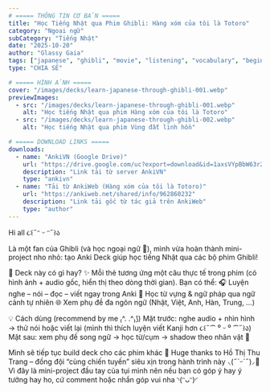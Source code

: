 ```yaml
---
# ===== THÔNG TIN CƠ BẢN =====
title: "Học Tiếng Nhật qua Phim Ghibli: Hàng xóm của tôi là Totoro"
category: "Ngoại ngữ"
subCategory: "Tiếng Nhật"
date: "2025-10-20"
author: "Glassy Gaia"
tags: ["japanese", "ghibli", "movie", "listening", "vocabulary", "beginner", "intermediate"]
type: "CHIA SẺ"

# ===== HÌNH ẢNH =====
cover: "/images/decks/learn-japanese-through-ghibli-001.webp"
previewImages:
  - src: "/images/decks/learn-japanese-through-ghibli-001.webp"
    alt: "Học tiếng Nhật qua phim Hàng xóm của tôi là Totoro"
  - src: "/images/decks/learn-japanese-through-ghibli-002.webp"
    alt: "Học tiếng Nhật qua phim Vùng đất linh hồn"

# ===== DOWNLOAD LINKS =====
downloads:
  - name: "AnkiVN (Google Drive)"
    url: "https://drive.google.com/uc?export=download&id=1axsVYpBbW63r2RamFKWVg9usKFLhoPcN"
    description: "Link tải từ server AnkiVN"
    type: "ankivn"
  - name: "Tải từ AnkiWeb (Hàng xóm của tôi là Totoro)"
    url: "https://ankiweb.net/shared/info/962860232"
    description: "Link tải gốc từ tác giả trên AnkiWeb"
    type: "author"
---
```


Hi all ૮꒰˶ᵔ ᵕ ᵔ˶꒱ა

Là một fan của Ghibli (và học ngoại ngữ 🩵), mình vừa hoàn thành mini-project nho nhỏ: tạo Anki Deck giúp học tiếng Nhật qua các bộ phim Ghibli!

💌 Deck này có gì hay?
✨ Mỗi thẻ tương ứng một câu thực tế trong phim (có hình ảnh + audio gốc, hiển thị theo dòng thời gian).
Bạn có thể:
🎧 Luyện nghe – nói – đọc – viết ngay trong Anki
📘 Học từ vựng & ngữ pháp qua ngữ cảnh tự nhiên
🌐 Xem phụ đề đa ngôn ngữ (Nhật, Việt, Anh, Hàn, Trung, …)

💡 Cách dùng (recommend by me ₍^. .^₎⟆)
Mặt trước: nghe audio + nhìn hình → thử nói hoặc viết lại (mình thì thích luyện viết Kanji hơn ૮꒰˶⁀ ⁰ ᵕ ⁰ ⁀˶꒱ა)
Mặt sau: xem phụ đề song ngữ → học từ/cụm → shadow theo nhân vật 🎤

Mình sẽ tiếp tục build deck cho các phim khác 🎥
Huge thanks to Hồ Thị Thu Trang – đồng đội “cùng chiến tuyến” siêu xịn trong hành trình này ⸜(˶ˊᵕˋ˵)⸝💖
Vì đây là mini-project đầu tay của tụi mình nên nếu bạn có góp ý hay ý tưởng hay ho, cứ comment hoặc nhắn góp vui nha ◝(ᵔᴗᵔ)◜